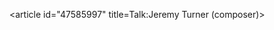 <article id="47585997" title=Talk:Jeremy Turner (composer)>
	<talkpage id="47585997" title="Talk:Jeremy Turner (composer)">
{{WikiProject Articles for creation|class=start|ts=20150821124656|reviewer=Flat Out|oldid=677148437}}
{{WikiProject Biography|living=yes|class=start|listas=Turner, Jeremy}}
	</talkpage>
</article>